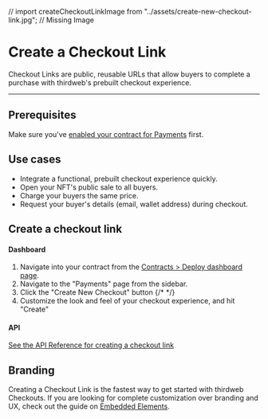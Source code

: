 // import createCheckoutLinkImage from "../assets/create-new-checkout-link.jpg"; // Missing Image

# Create a Checkout Link

Checkout Links are public, reusable URLs that allow buyers to complete a purchase with thirdweb's prebuilt checkout experience.

---

## Prerequisites

Make sure you've [enabled your contract for Payments](enable-contract) first.

## Use cases

- Integrate a functional, prebuilt checkout experience quickly.
- Open your NFT's public sale to all buyers.
- Charge your buyers the same price.
- Request your buyer's details (email, wallet address) during checkout.

## Create a checkout link

#### Dashboard

1. Navigate into your contract from the [Contracts > Deploy dashboard page](https://thirdweb.com/dashboard/contracts/deploy).
2. Navigate to the "Payments" page from the sidebar.
3. Click the "Create New Checkout" button
   {/* <DocImage src={createCheckoutLinkImage} /> */}
4. Customize the look and feel of your checkout experience, and hit "Create"

#### API

[See the API Reference for creating a checkout link](https://redocly.github.io/redoc/?url=https://payments.thirdweb.com/api/doc#tag/Checkout-Links/paths/~1api~12022-08-12~1shareable-checkout-link/post)

## Branding

Creating a Checkout Link is the fastest way to get started with thirdweb Checkouts. If you are looking for complete customization over branding and UX, check out the guide on [Embedded Elements](elements).
